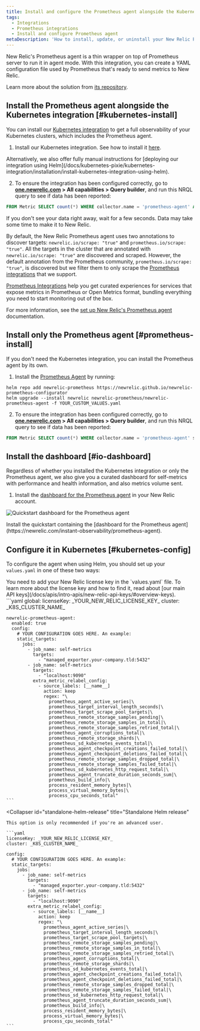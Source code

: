 ```yaml
---
title: Install and configure the Prometheus agent alongside the Kubernetes integration
tags:
  - Integrations
  - Prometheus integrations
  - Install and configure Prometheus agent
metaDescription: 'How to install, update, or uninstall your New Relic Prometheus agent alongside the Kubernetes integration.'
---
```




New Relic's Prometheus agent is a thin wrapper on top of Prometheus server to run it in agent mode. With this integration, you can create a YAML configuration file used by Prometheus that's ready to send metrics to New Relic.

Learn more about the solution from [its repository](https://github.com/newrelic/newrelic-prometheus-configurator/blob/main/charts/newrelic-prometheus-agent/values.yaml#L184).

## Install the Prometheus agent alongside the Kubernetes integration [#kubernetes-install]

You can install our [Kubernetes integration](/docs/kubernetes-pixie/kubernetes-integration/get-started/introduction-kubernetes-integration) to get a full observability of your Kubernetes clusters, which includes the Prometheus agent.

1. Install our Kubernetes integration. See how to install it [here](/docs/kubernetes-pixie/kubernetes-integration/installation/kubernetes-integration-install-configure).

<Callout variant="tip">
  Alternatively, we also offer fully manual instructions for [deploying our integration using Helm](/docs/kubernetes-pixie/kubernetes-integration/installation/install-kubernetes-integration-using-helm).
</Callout>

2. To ensure the integration has been configured correctly, go to **[one.newrelic.com](https://one.newrelic.com) > All capabilities > Query builder**, and run this NRQL query to see if data has been reported:

  ```sql
  FROM Metric SELECT count(*) WHERE collector.name = 'prometheus-agent' AND cluster_name = 'YOUR_CLUSTER_NAME' since 1 hour ago
  ```

<Callout variant="tip">
  If you don't see your data right away, wait for a few seconds. Data may take some time to make it to New Relic.
</Callout>

By default, the New Relic Prometheus agent uses two annotations to discover targets: `newrelic.io/scrape: "true"` and `prometheus.io/scrape: "true"`. All the targets in the cluster that are annotated with `newrelic.io/scrape: "true"` are discovered and scraped. However, the default annotation from the Prometheus community, `prometheus.io/scrape: "true"`, is discovered but we filter them to only scrape the [Prometheus integrations](/docs/infrastructure/prometheus-integrations/integrations-list/integrations-list-intro) that we support.

[Prometheus Integrations](/docs/infrastructure/prometheus-integrations/integrations-list/integrations-list-intro) help you get curated experiences for services that expose metrics in Prometheus or Open Metrics format, bundling everything you need to start monitoring out of the box.

For more information, see the [set up New Relic's Prometheus agent](/docs/integrations/prometheus-integrations/install-configure-prometheus-agent/setup-prometheus-agent) documentation.

## Install only the Prometheus agent [#prometheus-install]

If you don't need the Kubernetes integration, you can install the Prometheus agent by its own.

1. Install the [Prometheus Agent](https://github.com/newrelic/newrelic-prometheus-configurator#readme) by running:
  ```shell
  helm repo add newrelic-prometheus https://newrelic.github.io/newrelic-prometheus-configurator
  helm upgrade --install newrelic newrelic-prometheus/newrelic-prometheus-agent -f YOUR_CUSTOM_VALUES.yaml
  ```

2. To ensure the integration has been configured correctly, go to **[one.newrelic.com](https://one.newrelic.com) > All capabilities > Query builder**, and run this NRQL query to see if data has been reported:

  ```sql
  FROM Metric SELECT count(*) WHERE collector.name = 'prometheus-agent' since 1 hour ago
  ```

## Install the dashboard [#io-dashboard]

Regardless of whether you installed the Kubernetes integration or only the Prometheus agent, we also give you a curated dashboard for self-metrics with performance and health information, and also metrics volume sent.

1. Install the [dashboard for the Prometheus agent](https://newrelic.com/instant-observability/prometheus-agent) in your New Relic account.

<img
  title="Quickstart dashboard for the Prometheus agent"
  alt="Quickstart dashboard for the Prometheus agent"
  src={infrastructurePrometheusIoDashboard}
/>

<figcaption>
  Install the quickstart containing the [dashboard for the Prometheus agent](https://newrelic.com/instant-observability/prometheus-agent).
</figcaption>

## Configure it in Kubernetes [#kubernetes-config]

To configure the agent when using Helm, you should set up your `values.yaml` in one of these two ways:

<Callout variant="tip">
  You need to add your New Relic license key in the `values.yaml` file. To learn more about the license key and how to find it, read about [our main API keys](/docs/apis/intro-apis/new-relic-api-keys/#overview-keys).
</Callout>

<CollapserGroup>
  <Collapser
    id="nri-bundle"
    title="Installed using our Helm bundle"
  >
    ```yaml
    global:
      licenseKey: _YOUR_NEW_RELIC_LICENSE_KEY_
      cluster: _K8S_CLUSTER_NAME_

    newrelic-prometheus-agent:
      enabled: true
      config:
        # YOUR CONFIGURATION GOES HERE. An example:
        static_targets:
          jobs:
            - job_name: self-metrics
              targets:
                - "managed_exporter.your-company.tld:5432"
            - job_name: self-metrics
              targets:
                - "localhost:9090"
              extra_metric_relabel_config:
                - source_labels: [__name__]
                  action: keep
                  regex: "\
                    prometheus_agent_active_series|\
                    prometheus_target_interval_length_seconds|\
                    prometheus_target_scrape_pool_targets|\
                    prometheus_remote_storage_samples_pending|\
                    prometheus_remote_storage_samples_in_total|\
                    prometheus_remote_storage_samples_retried_total|\
                    prometheus_agent_corruptions_total|\
                    prometheus_remote_storage_shards|\
                    prometheus_sd_kubernetes_events_total|\
                    prometheus_agent_checkpoint_creations_failed_total|\
                    prometheus_agent_checkpoint_deletions_failed_total|\
                    prometheus_remote_storage_samples_dropped_total|\
                    prometheus_remote_storage_samples_failed_total|\
                    prometheus_sd_kubernetes_http_request_total|\
                    prometheus_agent_truncate_duration_seconds_sum|\
                    prometheus_build_info|\
                    process_resident_memory_bytes|\
                    process_virtual_memory_bytes|\
                    process_cpu_seconds_total"
    ```
  </Collapser>

  <Collapser
    id="standalone-helm-release"
    title="Standalone Helm release"
  >
    This option is only recommended if you're an advanced user.

    ```yaml
    licenseKey: _YOUR_NEW_RELIC_LICENSE_KEY_
    cluster: _K8S_CLUSTER_NAME_

    config:
      # YOUR CONFIGURATION GOES HERE. An example:
      static_targets:
        jobs:
          - job_name: self-metrics
            targets:
              - "managed_exporter.your-company.tld:5432"
          - job_name: self-metrics
            targets:
              - "localhost:9090"
            extra_metric_relabel_config:
              - source_labels: [__name__]
                action: keep
                regex: "\
                  prometheus_agent_active_series|\
                  prometheus_target_interval_length_seconds|\
                  prometheus_target_scrape_pool_targets|\
                  prometheus_remote_storage_samples_pending|\
                  prometheus_remote_storage_samples_in_total|\
                  prometheus_remote_storage_samples_retried_total|\
                  prometheus_agent_corruptions_total|\
                  prometheus_remote_storage_shards|\
                  prometheus_sd_kubernetes_events_total|\
                  prometheus_agent_checkpoint_creations_failed_total|\
                  prometheus_agent_checkpoint_deletions_failed_total|\
                  prometheus_remote_storage_samples_dropped_total|\
                  prometheus_remote_storage_samples_failed_total|\
                  prometheus_sd_kubernetes_http_request_total|\
                  prometheus_agent_truncate_duration_seconds_sum|\
                  prometheus_build_info|\
                  process_resident_memory_bytes|\
                  process_virtual_memory_bytes|\
                  process_cpu_seconds_total"
    ```
  </Collapser>
</CollapserGroup>
